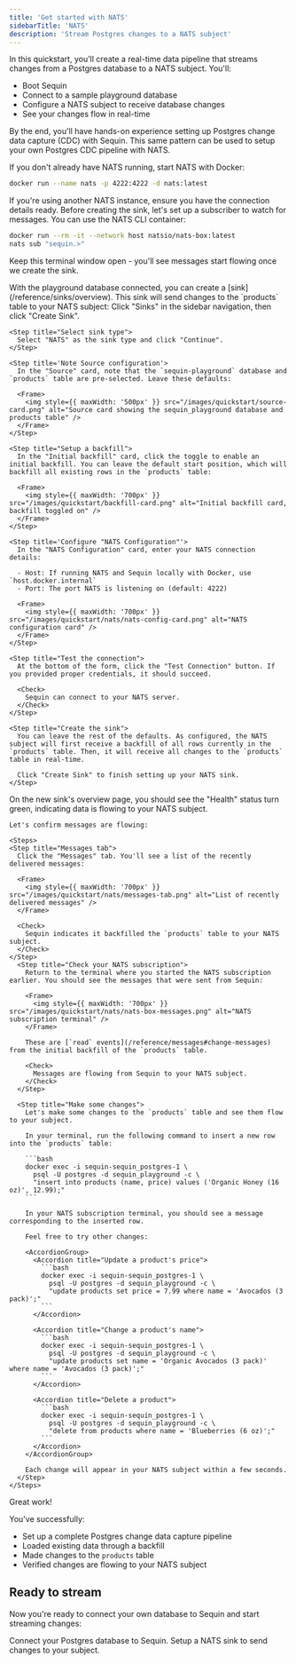 ```yaml
---
title: 'Get started with NATS'
sidebarTitle: 'NATS'
description: 'Stream Postgres changes to a NATS subject'
---
```



In this quickstart, you'll create a real-time data pipeline that streams changes from a Postgres database to a NATS subject. You'll:

- Boot Sequin
- Connect to a sample playground database 
- Configure a NATS subject to receive database changes
- See your changes flow in real-time

By the end, you'll have hands-on experience setting up Postgres change data capture (CDC) with Sequin. This same pattern can be used to setup your own Postgres CDC pipeline with NATS.

<Steps titleSize="h2">
 <Step title="Boot NATS" icon="database">
  If you don't already have NATS running, start NATS with Docker:

  ```bash
  docker run --name nats -p 4222:4222 -d nats:latest
  ```

  <Note>
    If you're using another NATS instance, ensure you have the connection details ready.
  </Note>
 </Step>

 <QuickstartInitialSteps />

 <Step title="Subscribe to NATS" icon="eye">
  Before creating the sink, let's set up a subscriber to watch for messages. You can use the NATS CLI container:

  ```bash
  docker run --rm -it --network host natsio/nats-box:latest
  nats sub "sequin.>"
  ```

  Keep this terminal window open - you'll see messages start flowing once we create the sink.
 </Step>

 <Step title="Create a NATS Sink" icon="database">
  With the playground database connected, you can create a [sink](/reference/sinks/overview). This sink will send changes to the `products` table to your NATS subject:

  <Steps>
    <Step title="Navigate to Sinks">
      Click "Sinks" in the sidebar navigation, then click "Create Sink".
    </Step>

    <Step title="Select sink type">
      Select "NATS" as the sink type and click "Continue".
    </Step>

    <Step title='Note Source configuration'>
      In the "Source" card, note that the `sequin-playground` database and `products` table are pre-selected. Leave these defaults:

      <Frame>
        <img style={{ maxWidth: '500px' }} src="/images/quickstart/source-card.png" alt="Source card showing the sequin_playground database and products table" />
      </Frame>
    </Step>

    <Step title="Setup a backfill">
      In the "Initial backfill" card, click the toggle to enable an initial backfill. You can leave the default start position, which will backfill all existing rows in the `products` table:

      <Frame>
        <img style={{ maxWidth: '700px' }} src="/images/quickstart/backfill-card.png" alt="Initial backfill card, backfill toggled on" />
      </Frame>
    </Step>

    <Step title='Configure "NATS Configuration"'>
      In the "NATS Configuration" card, enter your NATS connection details:

      - Host: If running NATS and Sequin locally with Docker, use `host.docker.internal`
      - Port: The port NATS is listening on (default: 4222)

      <Frame>
        <img style={{ maxWidth: '700px' }} src="/images/quickstart/nats/nats-config-card.png" alt="NATS configuration card" />
      </Frame>
    </Step>

    <Step title="Test the connection">
      At the bottom of the form, click the "Test Connection" button. If you provided proper credentials, it should succeed.

      <Check>
        Sequin can connect to your NATS server.
      </Check>
    </Step>

    <Step title="Create the sink">
      You can leave the rest of the defaults. As configured, the NATS subject will first receive a backfill of all rows currently in the `products` table. Then, it will receive all changes to the `products` table in real-time.

      Click "Create Sink" to finish setting up your NATS sink.
    </Step>
  </Steps>
 </Step>

  <Step title="See changes flow to your NATS subject" icon="waveform-lines">
    On the new sink's overview page, you should see the "Health" status turn green, indicating data is flowing to your NATS subject.

    Let's confirm messages are flowing:

    <Steps>
    <Step title="Messages tab">
      Click the "Messages" tab. You'll see a list of the recently delivered messages:

      <Frame>
        <img style={{ maxWidth: '700px' }} src="/images/quickstart/nats/messages-tab.png" alt="List of recently delivered messages" />
      </Frame>

      <Check>
        Sequin indicates it backfilled the `products` table to your NATS subject.
      </Check>
    </Step>
      <Step title="Check your NATS subscription">
        Return to the terminal where you started the NATS subscription earlier. You should see the messages that were sent from Sequin:

        <Frame>
          <img style={{ maxWidth: '700px' }} src="/images/quickstart/nats/nats-box-messages.png" alt="NATS subscription terminal" />
        </Frame>

        These are [`read` events](/reference/messages#change-messages) from the initial backfill of the `products` table.

        <Check>
          Messages are flowing from Sequin to your NATS subject.
        </Check>
      </Step>

      <Step title="Make some changes">
        Let's make some changes to the `products` table and see them flow to your subject.

        In your terminal, run the following command to insert a new row into the `products` table:

        ```bash
        docker exec -i sequin-sequin_postgres-1 \
          psql -U postgres -d sequin_playground -c \
          "insert into products (name, price) values ('Organic Honey (16 oz)', 12.99);"
        ```

        In your NATS subscription terminal, you should see a message corresponding to the inserted row.

        Feel free to try other changes:

        <AccordionGroup>
          <Accordion title="Update a product's price">
            ```bash
            docker exec -i sequin-sequin_postgres-1 \
              psql -U postgres -d sequin_playground -c \
              "update products set price = 7.99 where name = 'Avocados (3 pack)';"
            ```
          </Accordion>

          <Accordion title="Change a product's name">
            ```bash
            docker exec -i sequin-sequin_postgres-1 \
              psql -U postgres -d sequin_playground -c \
              "update products set name = 'Organic Avocados (3 pack)' where name = 'Avocados (3 pack)';"
            ```
          </Accordion>

          <Accordion title="Delete a product">
            ```bash
            docker exec -i sequin-sequin_postgres-1 \
              psql -U postgres -d sequin_playground -c \
              "delete from products where name = 'Blueberries (6 oz)';"
            ```
          </Accordion>
        </AccordionGroup>

        Each change will appear in your NATS subject within a few seconds.
      </Step>
    </Steps>
  </Step>
</Steps>

<Check>
  Great work!
</Check>

You've successfully:

- Set up a complete Postgres change data capture pipeline
- Loaded existing data through a backfill
- Made changes to the `products` table
- Verified changes are flowing to your NATS subject

## Ready to stream

Now you're ready to connect your own database to Sequin and start streaming changes:

<CardGroup cols={2}>
  <Card title="Guide: Connect Postgres" icon="elephant" href="/connect-postgres">
    Connect your Postgres database to Sequin.
  </Card>
  <Card title="Guide: Setting up a NATS sink" icon="database" href="/how-to/stream-postgres-to-nats">
    Setup a NATS sink to send changes to your subject.
  </Card>
</CardGroup>